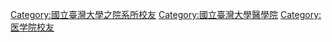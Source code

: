 [[Category:國立臺灣大學之院系所校友‎|Category:國立臺灣大學之院系所校友‎]]
[[Category:國立臺灣大學醫學院|Category:國立臺灣大學醫學院]]
[[Category:医学院校友|Category:医学院校友]]